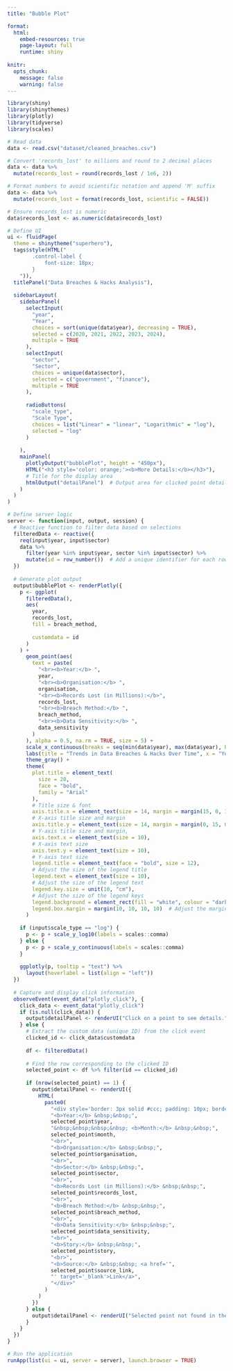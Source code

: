 ```yaml
---
title: "Bubble Plot"

format: 
  html: 
    embed-resources: true
    page-layout: full
    runtime: shiny
    
knitr:
  opts_chunk:
    message: false
    warning: false
---
```


```r
library(shiny)
library(shinythemes)
library(plotly)
library(tidyverse)
library(scales)
```

```r
# Read data
data <- read.csv("dataset/cleaned_breaches.csv")
```

```r
# Convert 'records_lost' to millions and round to 2 decimal places
data <- data %>%
  mutate(records_lost = round(records_lost / 1e6, 2))

# Format numbers to avoid scientific notation and append 'M' suffix
data <- data %>%
  mutate(records_lost = format(records_lost, scientific = FALSE))

# Ensure records_lost is numeric
data$records_lost <- as.numeric(data$records_lost)
```

```r

# Define UI
ui <- fluidPage(
  theme = shinytheme("superhero"),
  tags$style(HTML("
        .control-label {
            font-size: 18px;
        }
    ")),
  titlePanel("Data Breaches & Hacks Analysis"),
  
  sidebarLayout(
    sidebarPanel(
      selectInput(
        "year",
        "Year",
        choices = sort(unique(data$year), decreasing = TRUE),
        selected = c(2020, 2021, 2022, 2023, 2024),
        multiple = TRUE
      ),
      selectInput(
        "sector",
        "Sector",
        choices = unique(data$sector),
        selected = c("government", "finance"),
        multiple = TRUE
      ),
      
      radioButtons(
        "scale_type",
        "Scale Type",
        choices = list("Linear" = "linear", "Logarithmic" = "log"),
        selected = "log"
      )
     
    ),
    mainPanel(
      plotlyOutput("bubblePlot", height = "450px"),
      HTML("<h3 style='color: orange;'><b>More Details:</b></h3>"),
      # Title for the display area
      htmlOutput("detailPanel")  # Output area for clicked point details
    )
  )
)

```

```r

# Define server logic
server <- function(input, output, session) {
  # Reactive function to filter data based on selections
  filteredData <- reactive({
    req(input$year, input$sector)
    data %>%
      filter(year %in% input$year, sector %in% input$sector) %>%
      mutate(id = row_number())  # Add a unique identifier for each row
  })
  
  # Generate plot output
  output$bubblePlot <- renderPlotly({
    p <- ggplot(
      filteredData(),
      aes(
        year,
        records_lost,
        fill = breach_method,
        
        customdata = id
      )
    ) +
      geom_point(aes(
        text = paste(
          "<br><b>Year:</b> ",
          year,
          "<br><b>Organisation:</b> ",
          organisation,
          "<br><b>Records Lost (in Millions):</b>",
          records_lost,
          "<br><b>Breach Method:</b> ",
          breach_method,
          "<br><b>Data Sensitivity:</b> ",
          data_sensitivity
        )
      ), alpha = 0.5, na.rm = TRUE, size = 5) +
      scale_x_continuous(breaks = seq(min(data$year), max(data$year), by = 1)) +
      labs(title = "Trends in Data Breaches & Hacks Over Time", x = "Year", y = "Records Lost (in Millions)") +
      theme_gray() +
      theme(
        plot.title = element_text(
          size = 20,
          face = "bold",
          family = "Arial"
        ),
        # Title size & font
        axis.title.x = element_text(size = 14, margin = margin(15, 0, 15, 0)),
        # X-axis title size and margin
        axis.title.y = element_text(size = 14, margin = margin(0, 15, 0, 15)),
        # Y-axis title size and margin,
        axis.text.x = element_text(size = 10),
        # X-axis text size
        axis.text.y = element_text(size = 10),
        # Y-axis text size
        legend.title = element_text(face = "bold", size = 12),
        # Adjust the size of the legend title
        legend.text = element_text(size = 10),
        # Adjust the size of the legend text
        legend.key.size = unit(10, "cm"),
        # Adjust the size of the legend keys
        legend.background = element_rect(fill = "white", colour = "darkblue"),
        legend.box.margin = margin(10, 10, 10, 10)  # Adjust the margin around the legend
      )
    
    if (input$scale_type == "log") {
      p <- p + scale_y_log10(labels = scales::comma)
    } else {
      p <- p + scale_y_continuous(labels = scales::comma)
    }
    
    ggplotly(p, tooltip = "text") %>%
      layout(hoverlabel = list(align = "left"))
  })
  
  # Capture and display click information
  observeEvent(event_data("plotly_click"), {
    click_data <- event_data("plotly_click")
    if (is.null(click_data)) {
      output$detailPanel <- renderUI("Click on a point to see details.")
    } else {
      # Extract the custom data (unique ID) from the click event
      clicked_id <- click_data$customdata
      
      df <- filteredData()
      
      # Find the row corresponding to the clicked ID
      selected_point <- df %>% filter(id == clicked_id)
      
      if (nrow(selected_point) == 1) {
        output$detailPanel <- renderUI({
          HTML(
            paste0(
              "<div style='border: 3px solid #ccc; padding: 10px; border-radius: 10px; width: 850px; font-size: 16px;'>",
              "<b>Year:</b> &nbsp;&nbsp;",
              selected_point$year,
              "&nbsp;&nbsp;&nbsp;&nbsp; <b>Month:</b> &nbsp;&nbsp;",
              selected_point$month,
              "<br>",
              "<b>Organisation:</b> &nbsp;&nbsp;",
              selected_point$organisation,
              "<br>",
              "<b>Sector:</b> &nbsp;&nbsp;",
              selected_point$sector,
              "<br>",
              "<b>Records Lost (in Millions):</b> &nbsp;&nbsp;",
              selected_point$records_lost,
              "<br>",
              "<b>Breach Method:</b> &nbsp;&nbsp;",
              selected_point$breach_method,
              "<br>",
              "<b>Data Sensitivity:</b> &nbsp;&nbsp;",
              selected_point$data_sensitivity,
              "<br>",
              "<b>Story:</b> &nbsp;&nbsp;",
              selected_point$story,
              "<br>",
              "<b>Source:</b> &nbsp;&nbsp; <a href='",
              selected_point$source_link,
              "' target='_blank'>Link</a>",
              "</div>"
            )
          )
        })
      } else {
        output$detailPanel <- renderUI("Selected point not found in the filtered data.")
      }
    }
  })
}
```

```r
# Run the application
runApp(list(ui = ui, server = server), launch.browser = TRUE)
```
